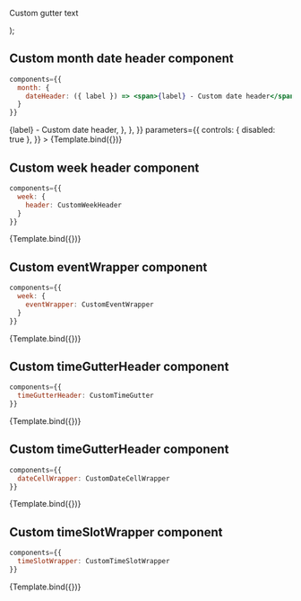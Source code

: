 

<Meta title="Core/Custom components" component={Calendar} />


  <p style={{ color: 'brown' }}>Custom gutter text</p>
);

## Custom month date header component

```jsx dark
components={{
  month: {
    dateHeader: ({ label }) => <span>{label} - Custom date header</span>
  }
}}
```

<Canvas>
  <Story
    name="Month date header"
    args={{
      defaultView: Views.MONTH,
      views: [Views.MONTH],
      events,
      components: {
        month: {
          dateHeader: ({ label }) => <span>{label} - Custom date header</span>,
        },
      },
    }}
    parameters={{
      controls: { disabled: true },
    }}
  >
    {Template.bind({})}
  </Story>
</Canvas>

## Custom week header component

```jsx dark
components={{
  week: {
    header: CustomWeekHeader
  }
}}
```

<Canvas>
  <Story
    name="Week header"
    args={{
      defaultView: Views.WEEK,
      views: [Views.WEEK],
      events,
      components: {
        week: {
          header: customComponents.header,
        },
      },
    }}
    parameters={{
      controls: { disabled: true },
    }}
  >
    {Template.bind({})}
  </Story>
</Canvas>

## Custom eventWrapper component

```jsx dark
components={{
  week: {
    eventWrapper: CustomEventWrapper
  }
}}
```

<Canvas>
  <Story
    name="eventWrapper"
    args={{
      defaultView: Views.DAY,
      events,
      components: {
        eventWrapper: customComponents.eventWrapper,
      },
    }}
    parameters={{
      controls: { disabled: true },
    }}
  >
    {Template.bind({})}
  </Story>
</Canvas>

## Custom timeGutterHeader component

```jsx dark
components={{
  timeGutterHeader: CustomTimeGutter
}}
```

<Canvas>
  <Story
    name="timeGutterHeader"
    args={{
      defaultView: Views.WEEK,
      views: [Views.WEEK, Views.DAY],
      events,
      components: {
        timeGutterHeader: CustomTimeGutter,
      },
    }}
    parameters={{
      controls: { disabled: true },
    }}
  >
    {Template.bind({})}
  </Story>
</Canvas>

## Custom timeGutterHeader component

```jsx dark
components={{
  dateCellWrapper: CustomDateCellWrapper
}}
```

<Canvas>
  <Story
    name="dateCellWrapper"
    args={{
      defaultView: Views.MONTH,
      views: [Views.MONTH],
      events,
      components: {
        dateCellWrapper: customComponents.dateCellWrapper,
      },
    }}
    parameters={{
      controls: { disabled: true },
    }}
  >
    {Template.bind({})}
  </Story>
</Canvas>

## Custom timeSlotWrapper component

```jsx dark
components={{
  timeSlotWrapper: CustomTimeSlotWrapper
}}
```

<Canvas>
  <Story
    name="timeSlotWrapper"
    args={{
      defaultView: Views.WEEK,
      views: [Views.WEEK, Views.DAY],
      events,
      components: {
        timeSlotWrapper: customComponents.timeSlotWrapper,
      },
    }}
    parameters={{
      controls: { disabled: true },
    }}
  >
    {Template.bind({})}
  </Story>
</Canvas>

